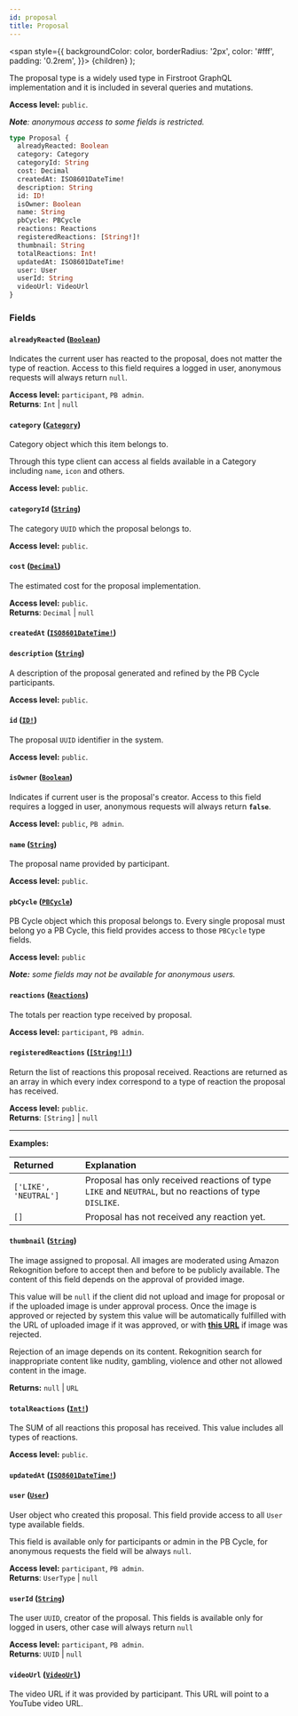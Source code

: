 ```yaml
---
id: proposal
title: Proposal
---
```


<span
style={{
      backgroundColor: color,
      borderRadius: '2px',
      color: '#fff',
      padding: '0.2rem',
    }}>
{children}
</span>
);

The proposal type is a widely used type in Firstroot GraphQL implementation and it is included in several queries and mutations.

**Access level:** `public`.

_**Note**: anonymous access to some fields is restricted._

```graphql
type Proposal {
  alreadyReacted: Boolean
  category: Category
  categoryId: String
  cost: Decimal
  createdAt: ISO8601DateTime!
  description: String
  id: ID!
  isOwner: Boolean
  name: String
  pbCycle: PBCycle
  reactions: Reactions
  registeredReactions: [String!]!
  thumbnail: String
  totalReactions: Int!
  updatedAt: ISO8601DateTime!
  user: User
  userId: String
  videoUrl: VideoUrl
}
```

### Fields

#### `alreadyReacted` ([`Boolean`](/api/scalars/boolean))

Indicates the current user has reacted to the proposal, does not matter the type of reaction. Access to this field requires a logged in user, anonymous requests will always return `null`.

**Access level:** `participant`, `PB admin`.  
**Returns**: `Int` | `null`

#### `category` ([`Category`](/api/objects/category))

Category object which this item belongs to.

Through this type client can access al fields available in a Category including `name`, `icon` and others.

**Access level:** `public`.

#### `categoryId` ([`String`](/api/scalars/string))

The category `UUID` which the proposal belongs to.

**Access level:** `public`.

#### `cost` ([`Decimal`](/api/scalars/decimal))

The estimated cost for the proposal implementation.

**Access level:** `public`.  
**Returns**: `Decimal` | `null`

#### `createdAt` ([`ISO8601DateTime!`](/api/scalars/iso-8601-date-time))

#### `description` ([`String`](/api/scalars/string))

A description of the proposal generated and refined by the PB Cycle participants.

**Access level:** `public`.

#### `id` ([`ID!`](/api/scalars/id))

The proposal `UUID` identifier in the system.

**Access level:** `public`.

#### `isOwner` ([`Boolean`](/api/scalars/boolean))

Indicates if current user is the proposal's creator. Access to this field requires a logged in user, anonymous requests will always return **`false`**.

**Access level:** `public`, `PB admin`.

#### `name` ([`String`](/api/scalars/string))

The proposal name provided by participant.

**Access level:** `public`.

#### `pbCycle` ([`PBCycle`](/api/objects/pb-cycle))

PB Cycle object which this proposal belongs to. Every single proposal must belong yo a PB Cycle, this field provides access to those `PBCycle` type fields.

**Access level:** `public`

_**Note:** some fields may not be available for anonymous users._

#### `reactions` ([`Reactions`](/api/objects/reactions))

The totals per reaction type received by proposal.

**Access level:** `participant`, `PB admin`.

#### `registeredReactions` ([`[String!]!`](/api/scalars/string))

Return the list of reactions this proposal received. Reactions are returned as an array in which every index correspond to a type of reaction the proposal has received.

**Access level:** `public`.  
**Returns**: `[String]` | `null`

---

**Examples:**

| Returned              | Explanation                                                                                            |
| :-------------------- | :----------------------------------------------------------------------------------------------------- |
| `['LIKE', 'NEUTRAL']` | Proposal has only received reactions of type `LIKE` and `NEUTRAL`, but no reactions of type `DISLIKE`. |
| `[]`                  | Proposal has not received any reaction yet.                                                            |

#### `thumbnail` ([`String`](/api/scalars/string))

The image assigned to proposal. All images are moderated using Amazon Rekognition before to accept then and before to be publicly available. The content of this field depends on the approval of provided image.

This value will be `null` if the client did not upload and image for proposal or if the uploaded image is under approval process. Once the image is approved or rejected by system this value will be automatically fulfilled with the URL of uploaded image if it was approved, or with [**this URL**](https://core-dev-proposal-images.s3.us-east-2.amazonaws.com/flagged-image.png) if image was rejected.

Rejection of an image depends on its content. Rekognition search for inappropriate content like nudity, gambling, violence and other not allowed content in the image.

**Returns:** `null` | `URL`

#### `totalReactions` ([`Int!`](/api/scalars/int))

The SUM of all reactions this proposal has received. This value includes all types of reactions.

**Access level:** `public`.

#### `updatedAt` ([`ISO8601DateTime!`](/api/scalars/iso-8601-date-time))

#### `user` ([`User`](/api/objects/user))

User object who created this proposal. This field provide access to all `User` type available fields.

This field is available only for participants or admin in the PB Cycle, for anonymous requests the field will be always `null`.

**Access level:** `participant`, `PB admin`.  
**Returns**: `UserType` | `null`

#### `userId` ([`String`](/api/scalars/string))

The user `UUID`, creator of the proposal. This fields is available only for logged in users, other case will always return `null`

**Access level:** `participant`, `PB admin`.  
**Returns**: `UUID` | `null`

#### `videoUrl` ([`VideoUrl`](/api/scalars/video-url))

The video URL if it was provided by participant. This URL will point to a YouTube video URL.
